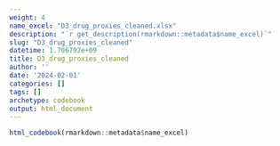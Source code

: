```yaml
---
weight: 4
name_excel: "D3_drug_proxies_cleaned.xlsx"
description: "`r get_description(rmarkdown::metadata$name_excel)`"
slug: "D3_drug_proxies_cleaned"
datetime: 1.706792e+09
title: D3_drug_proxies_cleaned
author: ''
date: '2024-02-01'
categories: []
tags: []
archetype: codebook
output: html_document
---
```


```r
html_codebook(rmarkdown::metadata$name_excel)
```
